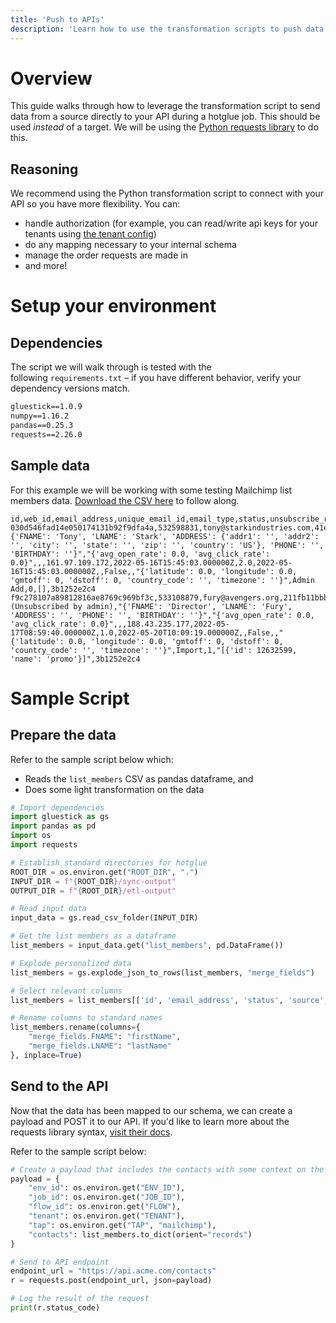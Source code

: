 ```yaml
---
title: 'Push to APIs'
description: 'Learn how to use the transformation scripts to push data directly to your API'
---
```


# Overview

This guide walks through how to leverage the transformation script to send data from a source directly to your API during a hotglue job. This should be used _instead_ of a target. We will be using the [Python requests library](https://requests.readthedocs.io/en/latest/) to do this.

## Reasoning

We recommend using the Python transformation script to connect with your API so you have more flexibility. You can:

-   handle authorization (for example, you can read/write api keys for your tenants using [the tenant config](https://docs.hotglue.com/reference/tenants-set-config))
-   do any mapping necessary to your internal schema
-   manage the order requests are made in
-   and more!

# Setup your environment


## Dependencies

[](https://docs.hotglue.com/docs/transformations-push-to-apis#dependencies)

The script we will walk through is tested with the following `requirements.txt` – if you have different behavior, verify your dependency versions match.

``` txt requirements.txt
gluestick==1.0.9
numpy==1.16.2
pandas==0.25.3
requests==2.26.0
```

## Sample data


For this example we will be working with some testing Mailchimp list members data. [Download the CSV here](https://drive.google.com/file/d/1Wc7EI15ya4QuGkdovZwWdy-3UzLzZG79/view?usp=sharing) to follow along.

``` csv list_members.csv
id,web_id,email_address,unique_email_id,email_type,status,unsubscribe_reason,merge_fields,stats,ip_signup,timestamp_signup,ip_opt,timestamp_opt,member_rating,last_changed,language,vip,email_client,location,source,tags_count,tags,list_id
030d546fad14e050174131b92f9dfa4a,532598831,tony@starkindustries.com,41e3a84f8c,html,subscribed,,"{'FNAME': 'Tony', 'LNAME': 'Stark', 'ADDRESS': {'addr1': '', 'addr2': '', 'city': '', 'state': '', 'zip': '', 'country': 'US'}, 'PHONE': '', 'BIRTHDAY': ''}","{'avg_open_rate': 0.0, 'avg_click_rate': 0.0}",,,161.97.109.172,2022-05-16T15:45:03.000000Z,2.0,2022-05-16T15:45:03.000000Z,,False,,"{'latitude': 0.0, 'longitude': 0.0, 'gmtoff': 0, 'dstoff': 0, 'country_code': '', 'timezone': ''}",Admin Add,0,[],3b1252e2c4
f9c278107a89812816ae8769c969bf3c,533108879,fury@avengers.org,211fb11bbb,html,unsubscribed,N/A (Unsubscribed by admin),"{'FNAME': 'Director', 'LNAME': 'Fury', 'ADDRESS': '', 'PHONE': '', 'BIRTHDAY': ''}","{'avg_open_rate': 0.0, 'avg_click_rate': 0.0}",,,188.43.235.177,2022-05-17T08:59:40.000000Z,1.0,2022-05-20T10:09:19.000000Z,,False,,"{'latitude': 0.0, 'longitude': 0.0, 'gmtoff': 0, 'dstoff': 0, 'country_code': '', 'timezone': ''}",Import,1,"[{'id': 12632599, 'name': 'promo'}]",3b1252e2c4
```

# Sample Script

## Prepare the data

Refer to the sample script below which:

-   Reads the `list_members` CSV as pandas dataframe, and
-   Does some light transformation on the data

``` python etl.py
# Import dependencies
import gluestick as gs
import pandas as pd
import os
import requests

# Establish standard directories for hotglue
ROOT_DIR = os.environ.get("ROOT_DIR", ".")
INPUT_DIR = f"{ROOT_DIR}/sync-output"
OUTPUT_DIR = f"{ROOT_DIR}/etl-output"

# Read input data
input_data = gs.read_csv_folder(INPUT_DIR)

# Get the list members as a dataframe
list_members = input_data.get("list_members", pd.DataFrame())

# Explode personalized data
list_members = gs.explode_json_to_rows(list_members, "merge_fields")

# Select relevant columns
list_members = list_members[['id', 'email_address', 'status', 'source', 'merge_fields.FNAME', 'merge_fields.LNAME', 'last_changed']]

# Rename columns to standard names
list_members.rename(columns={
    "merge_fields.FNAME": "firstName",
    "merge_fields.LNAME": "lastName"
}, inplace=True)


```


## Send to the API


Now that the data has been mapped to our schema, we can create a payload and POST it to our API. If you'd like to learn more about the requests library syntax, [visit their docs](https://requests.readthedocs.io/en/latest/).

Refer to the sample script below:

``` python etl.py
# Create a payload that includes the contacts with some context on the hotglue job
payload = {
    "env_id": os.environ.get("ENV_ID"),
    "job_id": os.environ.get("JOB_ID"),
    "flow_id": os.environ.get("FLOW"),
    "tenant": os.environ.get("TENANT"),
    "tap": os.environ.get("TAP", "mailchimp"),
    "contacts": list_members.to_dict(orient="records")
}

# Send to API endpoint
endpoint_url = "https://api.acme.com/contacts"
r = requests.post(endpoint_url, json=payload)

# Log the result of the request
print(r.status_code)

```
